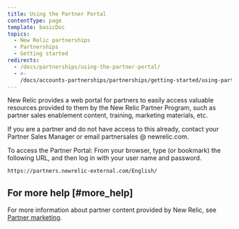 ```yaml
---
title: Using the Partner Portal
contentType: page
template: basicDoc
topics:
  - New Relic partnerships
  - Partnerships
  - Getting started
redirects:
  - /docs/partnerships/using-the-partner-portal/
  - >-
    /docs/accounts-partnerships/partnerships/getting-started/using-partner-portal/
---
```


New Relic provides a web portal for partners to easily access valuable resources provided to them by the New Relic Partner Program, such as partner sales enablement content, training, marketing materials, etc.

If you are a partner and do not have access to this already, contact your Partner Sales Manager or email partnersales @ newrelic.com.

To access the Partner Portal: From your browser, type (or bookmark) the following URL, and then log in with your user name and password.

```
https://partners.newrelic-external.com/English/
```

## For more help [#more_help]

For more information about partner content provided by New Relic, see [Partner marketing](/docs/partnerships/partner-marketing).
